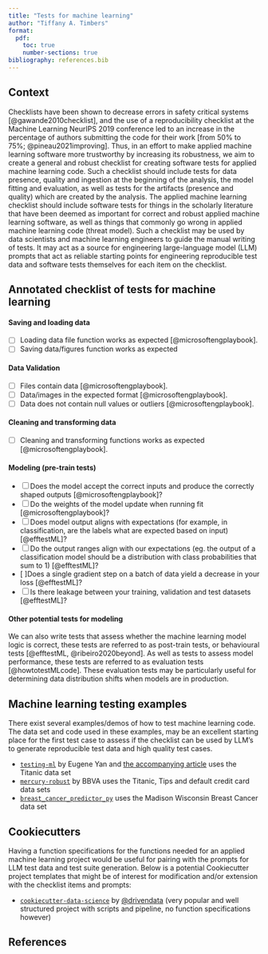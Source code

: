 ```yaml
---
title: "Tests for machine learning"
author: "Tiffany A. Timbers"
format:
  pdf:
    toc: true
    number-sections: true
bibliography: references.bib
---
```


## Context

Checklists have been shown to decrease errors 
in safety critical systems [@gawande2010checklist], 
and the use of a reproducibility checklist 
at the Machine Learning NeurIPS 2019 conference led to an increase 
in the percentage of authors submitting the code for their work 
[from 50% to 75%; @pineau2021improving]. 
Thus, in an effort to make applied machine learning software more trustworthy
by increasing its robustness, 
we aim to create a general and robust checklist 
for creating software tests for applied machine learning code. 
Such a checklist should include tests for data presence, quality 
and ingestion at the beginning of the analysis, 
the model fitting and evaluation, 
as well as tests for the artifacts (presence and quality) 
which are created by the analysis. 
The applied machine learning checklist should include software tests
for things in the scholarly literature that have been deemed as important
for correct and robust applied machine learning software,
as well as things that commonly go wrong in applied machine learning code
(threat model).
Such a checklist may be used by data scientists and machine learning engineers
to guide the manual writing of tests.
It may act as a source for engineering large-language model (LLM) prompts 
that act as reliable starting points for engineering reproducible test data 
and software tests themselves for each item on the checklist. 

## Annotated checklist of tests for machine learning

#### Saving and loading data

- [ ] Loading data file function works as expected [@microsoftengplaybook].
- [ ] Saving data/figures function works as expected

#### Data Validation

- [ ] Files contain data [@microsoftengplaybook].
- [ ] Data/images in the expected format [@microsoftengplaybook].
- [ ] Data does not contain null values or outliers [@microsoftengplaybook].

#### Cleaning and transforming data

- [ ] Cleaning and transforming functions works as expected [@microsoftengplaybook].

#### Modeling (pre-train tests)

- [ ] Does the model accept the correct inputs and produce the correctly shaped outputs [@microsoftengplaybook]?
- [ ] Do the weights of the model update when running fit [@microsoftengplaybook]?
- [ ] Does model output aligns with expectations (for example, in classification, are the labels what are expected based on input) [@efftestML]?
- [ ] Do the output ranges align with our expectations (eg. the output of a classification model should be a distribution with class probabilities that sum to 1) [@efftestML]?
- [ ]Does a single gradient step on a batch of data yield a decrease in your loss [@efftestML]?
- [ ] Is there leakage between your training, validation and test datasets [@efftestML]?

#### Other potential tests for modeling

We can also write tests that assess 
whether the machine learning model logic is correct,
these tests are referred to as post-train tests, or behavioural tests 
[@efftestML, @ribeiro2020beyond].
As well as tests to assess model performance,
these tests are referred to as evaluation tests [@howtotestMLcode].
These evaluation tests may be particularly useful for 
determining data distribution shifts when models are in production.

## Machine learning testing examples

There exist several examples/demos of how to test machine learning code. 
The data set and code used in these examples, 
may be an excellent starting place for the first test case to assess if 
the checklist can be used by LLM's to generate reproducible test data 
and high quality test cases.

- [`testing-ml`](https://github.com/eugeneyan/testing-ml) by Eugene Yan and [the accompanying article](https://eugeneyan.com/writing/testing-ml/#model-evaluation-to-ensure-satisfactory-performance)
uses the Titanic data set
- [`mercury-robust`](https://github.com/BBVA/mercury-robust) by BBVA uses the Titanic, Tips and default credit card data sets
- [`breast_cancer_predictor_py`](https://github.com/ttimbers/breast_cancer_predictor_py) uses the Madison Wisconsin Breast Cancer data set

## Cookiecutters

Having a function specifications for the functions 
needed for an applied machine learning project 
would be useful for pairing with the prompts 
for LLM test data and test suite generation.
Below is a potential Cookiecutter project templates 
that might be of interest for modification and/or extension 
with the checklist items and prompts:

- [`cookiecutter-data-science`](https://github.com/drivendata/cookiecutter-data-science) by [\@drivendata](https://github.com/drivendata) (very popular and well structured project with scripts and pipeline, no function specifications however) 

## References